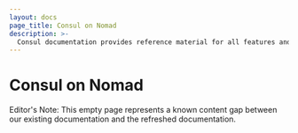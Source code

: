 ```yaml
---
layout: docs
page_title: Consul on Nomad
description: >-
  Consul documentation provides reference material for all features and options available in Consul.
---
```


# Consul on Nomad

Editor's Note: This empty page represents a known content gap between our existing documentation and the refreshed documentation.